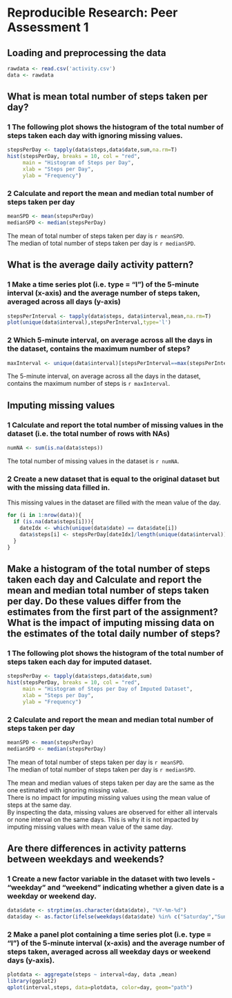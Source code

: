 # Reproducible Research: Peer Assessment 1

## Loading and preprocessing the data

```r
rawdata <- read.csv('activity.csv')
data <- rawdata
```

## What is mean total number of steps taken per day?
### 1 The following plot shows the histogram of the total number of steps taken each day with ignoring missing values.

```r
stepsPerDay <- tapply(data$steps,data$date,sum,na.rm=T)
hist(stepsPerDay, breaks = 10, col = "red",
     main = "Histogram of Steps per Day",
     xlab = "Steps per Day",
     ylab = "Frequency")
```

### 2 Calculate and report the mean and median total number of steps taken per day
```r
meanSPD <- mean(stepsPerDay)
medianSPD <- median(stepsPerDay)
```

The mean of total number of steps taken per day is  `r meanSPD`.     
The median of total number of steps taken per day is  `r medianSPD`.

## What is the average daily activity pattern?
### 1 Make a time series plot (i.e. type = "l") of the 5-minute interval (x-axis) and the average number of steps taken, averaged across all days (y-axis)
```r
stepsPerInterval <- tapply(data$steps, data$interval,mean,na.rm=T)
plot(unique(data$interval),stepsPerInterval,type='l')
```

### 2 Which 5-minute interval, on average across all the days in the dataset, contains the maximum number of steps?
```r
maxInterval <- unique(data$interval)[stepsPerInterval==max(stepsPerInterval)]
```
The 5-minute interval, on average across all the days in the dataset,     
contains the maximum number of steps is `r maxInterval`.

## Imputing missing values
### 1 Calculate and report the total number of missing values in the dataset (i.e. the total number of rows with NAs)
```r
numNA <- sum(is.na(data$steps))
```
The total number of missing values in the dataset is `r numNA`.

### 2 Create a new dataset that is equal to the original dataset but with the missing data filled in.
This missing values in the dataset are filled with the mean value of the day.
```r
for (i in 1:nrow(data)){
  if (is.na(data$steps[i])){
    dateIdx <- which(unique(data$date) == data$date[i])
    data$steps[i] <- stepsPerDay[dateIdx]/length(unique(data$interval))
  }
}
```


## Make a histogram of the total number of steps taken each day and Calculate and report the mean and median total number of steps taken per day. Do these values differ from the estimates from the first part of the assignment? What is the impact of imputing missing data on the estimates of the total daily number of steps?

### 1 The following plot shows the histogram of the total number of steps taken each day for imputed dataset.
```r
stepsPerDay <- tapply(data$steps,data$date,sum)
hist(stepsPerDay, breaks = 10, col = "red",
     main = "Histogram of Steps per Day of Imputed Dataset",
     xlab = "Steps per Day",
     ylab = "Frequency")
```

### 2 Calculate and report the mean and median total number of steps taken per day
```r
meanSPD <- mean(stepsPerDay)
medianSPD <- median(stepsPerDay)
```

The mean of total number of steps taken per day is  `r meanSPD`.     
The median of total number of steps taken per day is  `r medianSPD`.    

The mean and median values of steps taken per day are the same as the one estimated with ignoring missing value.     
There is no impact for imputing missing values using the mean value of steps at the same day.     
By inspecting the data, missing values are observed for either all intervals or none interval on the same days.
This is why it is not impacted by imputing missing values with mean value of the same day.

## Are there differences in activity patterns between weekdays and weekends?

### 1 Create a new factor variable in the dataset with two levels - "weekday" and "weekend" indicating whether a given date is a weekday or weekend day.
```r
data$date <- strptime(as.character(data$date), "%Y-%m-%d")
data$day <- as.factor(ifelse(weekdays(data$date) %in% c("Saturday","Sunday"), "Weekend", "Weekday")) 
```

### 2 Make a panel plot containing a time series plot (i.e. type = "l") of the 5-minute interval (x-axis) and the average number of steps taken, averaged across all weekday days or weekend days (y-axis). 
```r
plotdata <- aggregate(steps ~ interval+day, data ,mean)
library(ggplot2)
qplot(interval,steps, data=plotdata, color=day, geom="path")
```




